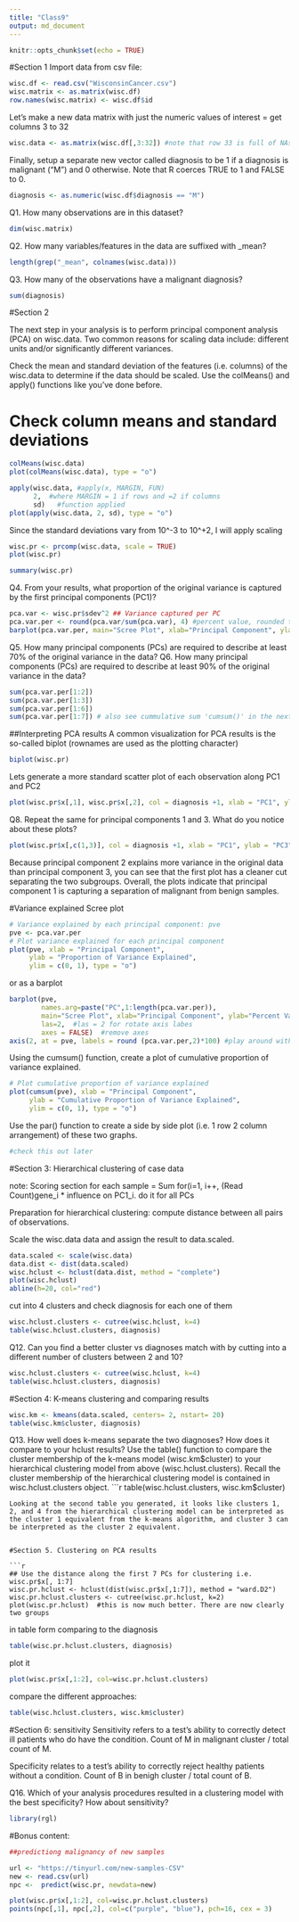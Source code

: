 ```yaml
---
title: "Class9"
output: md_document
---
```


```r
knitr::opts_chunk$set(echo = TRUE)
```

#Section 1
Import data from csv file:
```r
wisc.df <- read.csv("WisconsinCancer.csv")
wisc.matrix <- as.matrix(wisc.df)
row.names(wisc.matrix) <- wisc.df$id
```

Let's make a new data matrix with just the numeric values of interest = get columns 3 to 32
```r
wisc.data <- as.matrix(wisc.df[,3:32]) #note that row 33 is full of NAs that might screw up further analyses
```



Finally, setup a separate new vector called diagnosis to be 1 if a diagnosis is malignant ("M") and 0 otherwise. Note that R coerces TRUE to 1 and FALSE to 0.
```r
diagnosis <- as.numeric(wisc.df$diagnosis == "M")
```

Q1. How many observations are in this dataset?
```r
dim(wisc.matrix)
```


Q2. How many variables/features in the data are suffixed with _mean?
```r
length(grep("_mean", colnames(wisc.data)))
```

Q3. How many of the observations have a malignant diagnosis?
```r
sum(diagnosis)
```


#Section 2

The next step in your analysis is to perform principal component analysis (PCA) on wisc.data.
Two common reasons for scaling data include: different units and/or significantly different variances.

Check the mean and standard deviation of the features (i.e. columns) of the wisc.data to determine if the data should be scaled. Use the  colMeans() and apply() functions like you’ve done before.

# Check column means and standard deviations
```r
colMeans(wisc.data)
plot(colMeans(wisc.data), type = "o")
```

```r
apply(wisc.data, #apply(x, MARGIN, FUN)
      2,  #where MARGIN = 1 if rows and =2 if columns
      sd)   #function applied
plot(apply(wisc.data, 2, sd), type = "o")
```


Since the standard deviations vary from 10^-3 to 10^+2, I will apply scaling
```r
wisc.pr <- prcomp(wisc.data, scale = TRUE)
plot(wisc.pr)
```

```r
summary(wisc.pr)
```

Q4. From your results, what proportion of the original variance is captured by the first principal components (PC1)?
```r
pca.var <- wisc.pr$sdev^2 ## Variance captured per PC
pca.var.per <- round(pca.var/sum(pca.var), 4) #percent value, rounded to make it look good
barplot(pca.var.per, main="Scree Plot", xlab="Principal Component", ylab="Percent Variation")
```


Q5. How many principal components (PCs) are required to describe at least 70% of the original variance in the data?
Q6. How many principal components (PCs) are required to describe at least 90% of the original variance in the data?
```r
sum(pca.var.per[1:2])
sum(pca.var.per[1:3])
sum(pca.var.per[1:6])
sum(pca.var.per[1:7]) # also see cummulative sum 'cumsum()' in the next section
```


##Interpreting PCA results
A common visualization for PCA results is the so-called biplot (rownames are used as the plotting character)
```r
biplot(wisc.pr)
```


Lets generate a more standard scatter plot of each observation along PC1 and PC2 
```r
plot(wisc.pr$x[,1], wisc.pr$x[,2], col = diagnosis +1, xlab = "PC1", ylab = "PC2")  #col = 0 removing the points. Use col = 1 and col = 2, i.e. diagnosis +1)
```

Q8. Repeat the same for principal components 1 and 3. What do you notice about these plots?
```r
plot(wisc.pr$x[,c(1,3)], col = diagnosis +1, xlab = "PC1", ylab = "PC3") 
```

Because principal component 2 explains more variance in the original data than principal component 3, you can see that the first plot has a cleaner cut separating the two subgroups. Overall, the plots indicate that principal component 1 is capturing a separation of malignant from benign samples.



#Variance explained
Scree plot
```r
# Variance explained by each principal component: pve
pve <- pca.var.per
# Plot variance explained for each principal component
plot(pve, xlab = "Principal Component", 
     ylab = "Proportion of Variance Explained", 
     ylim = c(0, 1), type = "o")
```

or as a barplot
```r
barplot(pve, 
        names.arg=paste("PC",1:length(pca.var.per)), 
        main="Scree Plot", xlab="Principal Component", ylab="Percent Variation", 
        las=2,  #las = 2 for rotate axis labes 
        axes = FALSE)  #remove axes
axis(2, at = pve, labels = round (pca.var.per,2)*100) #play around with axis labeling
```



Using the cumsum() function, create a plot of cumulative proportion of variance explained.

```r
# Plot cumulative proportion of variance explained
plot(cumsum(pve), xlab = "Principal Component", 
     ylab = "Cumulative Proportion of Variance Explained", 
     ylim = c(0, 1), type = "o")

```


Use the par() function to create a side by side plot (i.e. 1 row 2 column arrangement) of these two graphs.
```r
#check this out later
```


#Section 3: Hierarchical clustering of case data

note: Scoring section for each sample = Sum for(i=1, i++, (Read Count)gene_i * influence on PC1_i. do it for all PCs

Preparation for hierarchical clustering: compute distance between all pairs of observations. 

Scale the wisc.data data and assign the result to data.scaled.
```r
data.scaled <- scale(wisc.data)
data.dist <- dist(data.scaled)
wisc.hclust <- hclust(data.dist, method = "complete")
plot(wisc.hclust)
abline(h=20, col="red")
```


cut into 4 clusters and check diagnosis for each one of them
```r
wisc.hclust.clusters <- cutree(wisc.hclust, k=4)
table(wisc.hclust.clusters, diagnosis)
```

Q12. Can you find a better cluster vs diagnoses match with by cutting into a different number of clusters between 2 and 10?
```r
wisc.hclust.clusters <- cutree(wisc.hclust, k=4)
table(wisc.hclust.clusters, diagnosis)
```


#Section 4: K-means clustering and comparing results

```r
wisc.km <- kmeans(data.scaled, centers= 2, nstart= 20)
table(wisc.km$cluster, diagnosis)
```


Q13. How well does k-means separate the two diagnoses? How does it compare to your hclust results?
Use the table() function to compare the cluster membership of the k-means model (wisc.km$cluster) to your hierarchical clustering model from above (wisc.hclust.clusters). Recall the cluster membership of the hierarchical clustering model is contained in wisc.hclust.clusters object.
```r
table(wisc.hclust.clusters, wisc.km$cluster)
```
Looking at the second table you generated, it looks like clusters 1, 2, and 4 from the hierarchical clustering model can be interpreted as the cluster 1 equivalent from the k-means algorithm, and cluster 3 can be interpreted as the cluster 2 equivalent.


#Section 5. Clustering on PCA results

```r
## Use the distance along the first 7 PCs for clustering i.e. wisc.pr$x[, 1:7]
wisc.pr.hclust <- hclust(dist(wisc.pr$x[,1:7]), method = "ward.D2")
wisc.pr.hclust.clusters <- cutree(wisc.pr.hclust, k=2)
plot(wisc.pr.hclust)  #this is now much better. There are now clearly two groups
```

in table form comparing to the diagnosis
```r
table(wisc.pr.hclust.clusters, diagnosis)
```

plot it 
```r
plot(wisc.pr$x[,1:2], col=wisc.pr.hclust.clusters)
```


compare the different approaches:
```r
table(wisc.hclust.clusters, wisc.km$cluster)
```

#Section 6: sensitivity
Sensitivity refers to a test’s ability to correctly detect ill patients who do have the condition. Count of M in malignant cluster / total count of M.

Specificity relates to a test’s ability to correctly reject healthy patients without a condition. Count of B in benigh cluster / total count of B.

Q16. Which of your analysis procedures resulted in a clustering model with the best specificity? How about sensitivity?
```r
library(rgl)

```





#Bonus content:
```r
##predictiong malignancy of new samples

url <- "https://tinyurl.com/new-samples-CSV"
new <- read.csv(url)
npc <-  predict(wisc.pr, newdata=new)


```

```r
plot(wisc.pr$x[,1:2], col=wisc.pr.hclust.clusters)
points(npc[,1], npc[,2], col=c("purple", "blue"), pch=16, cex = 3)
```
























